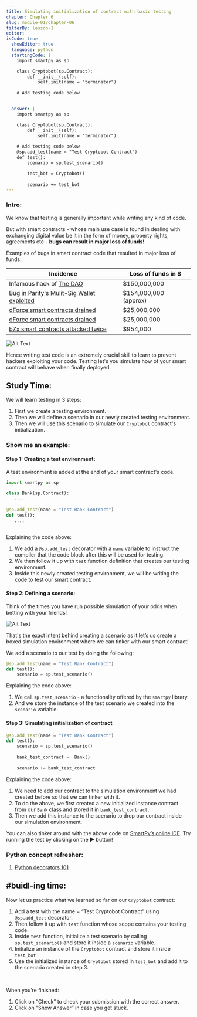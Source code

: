 ```yaml
---
title: Simulating initialization of contract with basic testing
chapter: Chapter 6
slug: module-01/chapter-06
filterBy: lesson-1
editor:
isCode: true
  showEditor: true
  language: python
  startingCode: |
    import smartpy as sp

    class Cryptobot(sp.Contract):
        def __init__(self):
            self.init(name = "terminator")
        
    # Add testing code below


  answer: |  
    import smartpy as sp

    class Cryptobot(sp.Contract):
        def __init__(self):
            self.init(name = "terminator")
        
    # Add testing code below
    @sp.add_test(name = "Test Cryptobot Contract")
    def test():
        scenario = sp.test_scenario()

        test_bot = Cryptobot()
        
        scenario += test_bot
---
```


### Intro: 

We know that testing is generally important while writing any kind of code. 

But with smart contracts - whose main use case is found in dealing with exchanging digital value be it in the form of money, property rights, agreements etc - **bugs can result in major loss of funds!**

Examples of bugs in smart contract code that resulted in major loss of funds: 

| Incidence | Loss of funds in $ |
| --------- | -------------- |
| Infamous hack of [The DAO](https://hackingdistributed.com/2016/06/18/analysis-of-the-dao-exploit/)      | $150,000,000 |
| [Bug in Parity's Mulit-Sig Wallet exploited](https://cointelegraph.com/news/parity-multisig-wallet-hacked-or-how-come) | $154,000,000 (approx)|
| [dForce smart contracts drained](https://www.coindesk.com/attacker-drains-decentralized-protocol-dforce-of-25m-in-weekend-attack) | $25,000,000|
| [dForce smart contracts drained](https://www.coindesk.com/attacker-drains-decentralized-protocol-dforce-of-25m-in-weekend-attack) | $25,000,000 |
| [bZx smart contracts attacked twice](https://cointelegraph.com/news/decentralized-lending-protocol-bzx-hacked-twice-in-a-matter-of-days) | $954,000  |

![Alt Text](https://media.giphy.com/media/YQitE4YNQNahy/giphy.gif)



Hence writing test code is an extremely crucial skill to learn to prevent hackers exploiting your code. Testing let's you simulate how of your smart contract will behave when finally deployed. 


## Study Time: 

We will learn testing in 3 steps: 

1. First we create a testing environment. 
2. Then we will define a scenario in our newly created testing environment. 
3. Then we will use this scenario to simulate our `Cryptobot` contract's initialization. 

### Show me an example: 

#### Step 1: Creating a test environment: 

A test environment is added at the end of your smart contract's code. 

```python
import smartpy as sp

class Bank(sp.Contract):
   ....
    
@sp.add_test(name = "Test Bank Contract")
def test():
   ....
   
```

Explaining the code above: 

1. We add a `@sp.add_test` decorator with a `name` variable to instruct the compiler that the code block after this will be used for testing. 
2. We then follow it up with `test` function definition that creates our testing environment. 
3. Inside this newly created testing environment, we will be writing the code to test our smart contract. 

#### Step 2: Defining a scenario: 

Think of the times you have run possible simulation of your odds when betting with your friends! 

![Alt Text](https://media.giphy.com/media/BmmfETghGOPrW/giphy.gif)

That's the exact intent behind creating a scenario as it let’s us create a boxed simulation environment where we can tinker with our smart contract!


We add a scenario to our test by doing the following: 

```python
@sp.add_test(name = "Test Bank Contract")
def test():
    scenario = sp.test_scenario()
```

Explaining the code above: 

1. We call `sp.test_scenario` - a functionality offered by the `smartpy` library. 
2. And we store the instance of the test scenario we created into the `scenario` variable. 

#### Step 3: Simulating initialization of contract


```python
@sp.add_test(name = "Test Bank Contract")
def test():
    scenario = sp.test_scenario()
    
    bank_test_contract =  Bank()
    
    scenario += bank_test_contract

```

Explaining the code above: 

1. We need to add our contract to the simulation environment we had created before so that we can tinker with it. 
2. To do the above, we first created a new initialized instance contract from our `Bank` class and stored it in `bank_test_contract`. 
3. Then we add this instance to the scenario to drop our contract inside our simulation environment. 

You can also tinker around with the above code on [SmartPy’s online IDE](https://smartpy.io/demo/index.html?code=eJxtkEtqwzAQhvc@xU@6cSj4AAVDH1coZKlMpTEVtUZGmjS0p68kx00L0WKkef3fjHxYYlLkQEmXL1BGXrrOzpQznkk@@rwML1E0kdX9QwfA8QRjvHg1ps88T2u4nuoNNdMLBcaI3SGm2TWh3X6r2m50j0WcnDPK@dryWpzWgY1bWiu0VV1g2bJQ8rE0FI2aMVuoX0HN3OHAmHwqijYxKYMgfEad0dPsv9mVd1YSy7AXHKYUA@Ip4VjHOKL9xrAqvpVIm9f8lo9Yf@ov90kc9J0FZ4ZLcSmOz1eCF42NkH04zaQ@SlsPLJ8@RQks@n_P@_EG@gq8ZX4An5CSAw--). Try running the test by clicking on the ▶️ button!


### Python concept refresher: 
1. [Python decorators 101](https://realpython.com/primer-on-python-decorators/)


## #buidl-ing time:

Now let us practice what we learned so far on our `Cryptobot` contract: 


1. Add a test with the name = <span class="string-highlight">“Test Cryptobot Contract”</span> using `@sp.add_test` decorator. 
2. Then follow it up with `test` function whose scope contains your testing code. 
3. Inside `test` function, initialize a test scenario by calling  `sp.test_scenario()` and store it inside a `scenario` variable. 
4. Initialize an instance of the `Cryptobot` contract and store it inside `test_bot`
5. Use the initialized instance of `Cryptobot` stored in `test_bot`  and add it to the scenario created in step 3.


<br />

When you’re finished:

1. Click on “Check” to check your submission with the correct answer.
2. Click on “Show Answer” in case you get stuck.